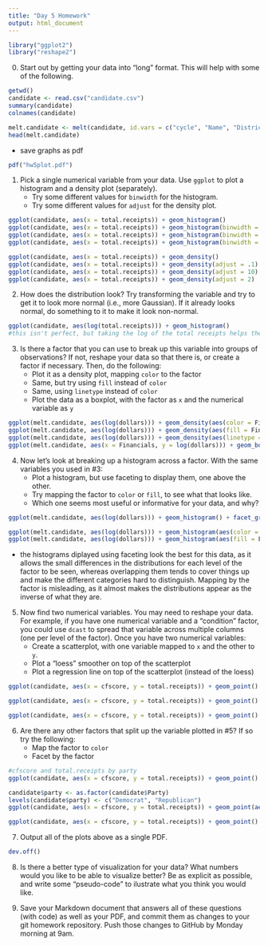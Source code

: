 ```yaml
---
title: "Day 5 Homework"
output: html_document
---
```


```r
library("ggplot2")
library("reshape2")
```

0. Start out by getting your data into "long" format.  This will help with some of the following.

```r
getwd()
candidate <- read.csv("candidate.csv")
summary(candidate)
colnames(candidate)

melt.candidate <- melt(candidate, id.vars = c("cycle", "Name", "District", "Experience", "Party", "per.women.stateleg", "cfscore", "cand.gender", "p.elec.stat", "gen.elec.stat"), measure.vars = c("total.disbursements", "total.receipts", "total.indiv.contrib", "total.pac.contribs"), variable.name = "Financials", value.name = "dollars")
head(melt.candidate)
```

- save graphs as pdf
```r
pdf("hw5plot.pdf")
```

1. Pick a single numerical variable from your data.  Use `ggplot` to plot a histogram and a density plot (separately).
   - Try some different values for `binwidth` for the histogram.
   - Try some different values for `adjust` for the density plot.
   
```r
ggplot(candidate, aes(x = total.receipts)) + geom_histogram()
ggplot(candidate, aes(x = total.receipts)) + geom_histogram(binwidth = 100000)
ggplot(candidate, aes(x = total.receipts)) + geom_histogram(binwidth = 250000)
ggplot(candidate, aes(x = total.receipts)) + geom_histogram(binwidth = 500000)

ggplot(candidate, aes(x = total.receipts)) + geom_density()
ggplot(candidate, aes(x = total.receipts)) + geom_density(adjust = .1)
ggplot(candidate, aes(x = total.receipts)) + geom_density(adjust = 10)
ggplot(candidate, aes(x = total.receipts)) + geom_density(adjust = 2)
```

2. How does the distribution look?  Try transforming the variable and try to get it to look more normal (i.e., more Gaussian).  If it already looks normal, do something to it to make it look non-normal.

```r
ggplot(candidate, aes(log(total.receipts))) + geom_histogram()
#this isn't perfect, but taking the log of the total receipts helps the variable to look more Gaussian, as it had such a rightward skew.
```

3. Is there a factor that you can use to break up this variable into groups of observations?  If not, reshape your data so that there is, or create a factor if necessary.  Then, do the following:
   - Plot it as a density plot, mapping `color` to the factor
   - Same, but try using `fill` instead of `color`
   - Same, using `linetype` instead of `color`
   - Plot the data as a boxplot, with the factor as `x` and the numerical variable as `y`

```r
ggplot(melt.candidate, aes(log(dollars))) + geom_density(aes(color = Financials))
ggplot(melt.candidate, aes(log(dollars))) + geom_density(aes(fill = Financials))
ggplot(melt.candidate, aes(log(dollars))) + geom_density(aes(linetype = Financials))
ggplot(melt.candidate, aes(x = Financials, y = log(dollars))) + geom_boxplot() 
```

4. Now let's look at breaking up a histogram across a factor.  With the same variables you used in #3:
   - Plot a histogram, but use faceting to display them, one above the other.
   - Try mapping the factor to `color` or `fill`, to see what that looks like.
   - Which one seems most useful or informative for your data, and why?

```r
ggplot(melt.candidate, aes(log(dollars))) + geom_histogram() + facet_grid(Financials ~ .)

ggplot(melt.candidate, aes(log(dollars))) + geom_histogram(aes(color = Financials))
ggplot(melt.candidate, aes(log(dollars))) + geom_histogram(aes(fill = Financials))
```
- the histograms diplayed using faceting look the best for this data, as it allows the small differences in the distributions for each level of the factor to be seen, whereas overlapping them tends to cover things up and make the different categories hard to distinguish.  Mapping by the factor is misleading, as it almost makes the distributions appear as the inverse of what they are.

5. Now find two numerical variables.  You may need to reshape your data.  For example, if you have one numerical variable and a "condition" factor, you could use `dcast` to spread that variable across multiple columns (one per level of the factor).  Once you have two numerical variables:
   - Create a scatterplot, with one variable mapped to `x` and the other to `y`.
   - Plot a "loess" smoother on top of the scatterplot
   - Plot a regression line on top of the scatterplot (instead of the loess)

```r
ggplot(candidate, aes(x = cfscore, y = total.receipts)) + geom_point()

ggplot(candidate, aes(x = cfscore, y = total.receipts)) + geom_point() + geom_smooth(method = "loess")

ggplot(candidate, aes(x = cfscore, y = total.receipts)) + geom_point() + geom_smooth(method = "lm")
```

6. Are there any other factors that split up the variable plotted in #5?  If so try the following:
   - Map the factor to `color`
   - Facet by the factor

```r
#cfscore and total.receipts by party
ggplot(candidate, aes(x = cfscore, y = total.receipts)) + geom_point()

candidate$party <- as.factor(candidate$Party)
levels(candidate$party) <- c("Democrat", "Republican")
ggplot(candidate, aes(x = cfscore, y = total.receipts)) + geom_point(aes(color = party))

ggplot(candidate, aes(x = cfscore, y = total.receipts)) + geom_point() + facet_grid(party ~ .)
```

7. Output all of the plots above as a single PDF.
```r
dev.off()
```

8. Is there a better type of visualization for your data?  What numbers would you like to be able to visualize better?  Be as explicit as possible, and write some "pseudo-code" to ilustrate what you think you would like.

9. Save your Markdown document that answers all of these questions (with code) as well as your PDF, and commit them as changes to your git homework repository.  Push those changes to GitHub by Monday morning at 9am.


